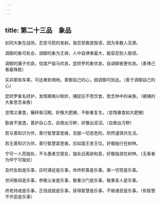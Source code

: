 ```yaml
---
---
---
```

title: 第二十三品　象品
---




如同大象在战场，忍受弓箭的发射。我忍受极度毁谤，因为多数人无德。

调御的象可赴会，调御的象为王骑，人中自律者最大，能容忍别人毁谤。

调御的骡子优良，信度产骏马优良，昆矫罗的象优良，自调御者更优良。（善律己者最殊胜）

实非那些车乘，可达难到境地，善御自己的心，因调御可到达。（善于调御自己的心）

昆矫罗象名财护，发情期难以制伏，捕捉后不思饮食，思念林中的亲族。（被捕的大象思念亲族）

怠惰又暴食，辗转昏沉眠，好像大肥猪，不断重复生。（怠惰暴食如大肥猪）

勤奋不放逸，善护自心念，自救出污秽，好像出泥沼。（自救出污秽）

若与善知识为伴，善行智慧富思维，克服一切恶危险，欣然谨慎共生活。

若无善知识为伴，善行智慧富思维，应如国王舍王位，好像独行在树林。

宁可一人而独处，不与愚者交朋友，独处远离欲和恶，好像独游在树林。（无善者为伴宁可独处）

及时友助是乐事，应时满足是乐事，命终积善是乐事，离一切苦是乐事。

世间敬母是乐事，恭敬父亲是乐事，敬重沙门是乐事，敬重圣人是乐事。

终老持戒是乐事，正信成就是乐事，获得智慧是乐事，不做诸恶是乐事。（有智慧不作恶是乐事）